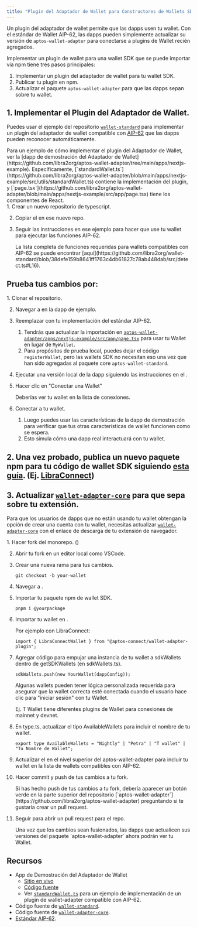```yaml
---
title: "Plugin del Adaptador de Wallet para Constructores de Wallets SDK"
---
```



Un plugin del adaptador de wallet permite que las dapps usen tu wallet. Con el estándar de Wallet AIP-62, las dapps pueden simplemente actualizar su versión de `aptos-wallet-adapter` para conectarse a plugins de Wallet recién agregados.

Implementar un plugin de wallet para una wallet SDK que se puede importar vía npm tiene tres pasos principales:

1. Implementar un plugin del adaptador de wallet para tu wallet SDK.
2. Publicar tu plugin en npm.
3. Actualizar el paquete `aptos-wallet-adapter` para que las dapps sepan sobre tu wallet.

## 1. Implementar el Plugin del Adaptador de Wallet.

Puedes usar el ejemplo del repositorio [`wallet-standard`](https://github.com/libra2org/wallet-standard) para implementar un plugin del adaptador de wallet compatible con [AIP-62](https://github.com/aptos-foundation/AIPs/blob/main/aips/aip-62.md) que las dapps pueden reconocer automáticamente.

<Aside type="note">
  Para un ejemplo de cómo implementar el plugin del Adaptador de Wallet, ver la [dapp de demostración del Adaptador de Wallet](https://github.com/libra2org/aptos-wallet-adapter/tree/main/apps/nextjs-example). Específicamente, [`standardWallet.ts`](https://github.com/libra2org/aptos-wallet-adapter/blob/main/apps/nextjs-example/src/utils/standardWallet.ts) contiene la implementación del plugin, y [`page.tsx`](https://github.com/libra2org/aptos-wallet-adapter/blob/main/apps/nextjs-example/src/app/page.tsx) tiene los componentes de React.
</Aside>

<Steps>
  1. Crear un nuevo repositorio de typescript.

  2. Copiar el  en ese nuevo repo.

  3. Seguir las instrucciones en ese ejemplo para hacer que use tu wallet para ejecutar las funciones AIP-62.

     <Aside type="note">
       La lista completa de funciones requeridas para wallets compatibles con AIP-62 se puede encontrar [aquí](https://github.com/libra2org/wallet-standard/blob/38defe159b8641ff1763c4db61827c78ab448dab/src/detect.ts#L16).
     </Aside>
</Steps>

## Prueba tus cambios por:

<Steps>
  1. Clonar el  repositorio.

  2. Navegar a  en la dapp de ejemplo.

  3. Reemplazar  con tu implementación del estándar AIP-62.

     1. Tendrás que actualizar la importación en [`aptos-wallet-adapter/apps/nextjs-example/src/app/page.tsx`](https://github.com/libra2org/aptos-wallet-adapter/blob/main/apps/nextjs-example/src/app/page.tsx) para usar tu Wallet en lugar de `MyWallet`.
     2. Para propósitos de prueba local, puedes dejar el código `registerWallet`, pero las wallets SDK no necesitan eso una vez que han sido agregadas al paquete core `aptos-wallet-standard`.

  4. Ejecutar una versión local de la dapp siguiendo las instrucciones en el .

  5. Hacer clic en "Conectar una Wallet"

     Deberías ver tu wallet en la lista de conexiones.

  6. Conectar a tu wallet.

     1. Luego puedes usar las características de la dapp de demostración para verificar que tus otras características de wallet funcionen como se espera.
     2. Esto simula cómo una dapp real interactuará con tu wallet.
</Steps>

## 2. Una vez probado, publica un nuevo paquete npm para tu código de wallet SDK siguiendo [esta guía](https://docs.npmjs.com/creating-and-publishing-scoped-public-packages). (Ej. [LibraConnect](https://www.npmjs.com/package/@aptos-connect/wallet-adapter-plugin))

## 3. Actualizar [`wallet-adapter-core`](https://github.com/libra2org/aptos-wallet-adapter/tree/main/packages/wallet-adapter-core) para que sepa sobre tu extensión.

Para que los usuarios de dapps que no están usando tu wallet obtengan la opción de crear una cuenta con tu wallet, necesitas actualizar [`wallet-adapter-core`](https://github.com/libra2org/aptos-wallet-adapter/tree/main/packages/wallet-adapter-core) con el enlace de descarga de tu extensión de navegador.

<Steps>
  1. Hacer fork del  monorepo. ()

  2. Abrir tu fork en un editor local como VSCode.

  3. Crear una nueva rama para tus cambios.

     ```shellscript filename="Terminal"
     git checkout -b your-wallet
     ```

  4. Navegar a .

  5. Importar tu paquete npm de wallet SDK.

     ```shellscript filename="Terminal"
     pnpm i @yourpackage
     ```

  6. Importar tu wallet en .

     Por ejemplo con LibraConnect:

     ```tsx filename="Example.tsx"
     import { LibraConnectWallet } from "@aptos-connect/wallet-adapter-plugin";
     ```

  7. Agregar código para empujar una instancia de tu wallet a sdkWallets dentro de getSDKWallets (en sdkWallets.ts).

     ```tsx filename="Example.tsx"
     sdkWallets.push(new YourWallet(dappConfig));
     ```

     <Aside type="caution">
       Algunas wallets pueden tener lógica personalizada requerida para asegurar que la wallet correcta esté conectada cuando el usuario hace clic para "iniciar sesión" con tu Wallet.

       Ej. T Wallet tiene diferentes plugins de Wallet para conexiones de mainnet y devnet.
     </Aside>

  8. En type.ts, actualizar el tipo AvailableWallets para incluir el nombre de tu wallet.

     ```tsx filename="Example.tsx"
     export type AvailableWallets = "Nightly" | "Petra" | "T wallet" | "Tu Nombre de Wallet";
     ```

  9. Actualizar el  en el nivel superior del aptos-wallet-adapter para incluir tu wallet en la lista de wallets compatibles con AIP-62.

  10. Hacer commit y push de tus cambios a tu fork.

      <Aside type="note">
        Si has hecho push de tus cambios a tu fork, debería aparecer un botón verde en la parte superior del repositorio [`aptos-wallet-adapter`](https://github.com/libra2org/aptos-wallet-adapter) preguntando si te gustaría crear un pull request.
      </Aside>

  11. Seguir  para abrir un pull request para el  repo.

      <Aside type="note">
        Una vez que los cambios sean fusionados, las dapps que actualicen sus versiones del paquete `aptos-wallet-adapter` ahora podrán ver tu Wallet.
      </Aside>
</Steps>

## Recursos

- App de Demostración del Adaptador de Wallet
  - [Sitio en vivo](https://libra2-core.github.io/aptos-wallet-adapter)
  - [Código fuente](https://github.com/libra2org/aptos-wallet-adapter/tree/main/apps/nextjs-example)
  - Ver [`standardWallet.ts`](https://github.com/libra2org/aptos-wallet-adapter/blob/main/apps/nextjs-example/src/utils/standardWallet.ts) para un ejemplo de implementación de un plugin de wallet-adapter compatible con AIP-62.
- Código fuente de [`wallet-standard`](https://github.com/libra2org/wallet-standard).
- Código fuente de [`wallet-adapter-core`](https://github.com/libra2org/aptos-wallet-adapter/tree/main/packages/wallet-adapter-core).
- [Estándar AIP-62](https://github.com/aptos-foundation/AIPs/blob/main/aips/aip-62.md).

